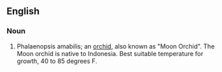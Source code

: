 ==English==

===Noun===
{{en-noun|sg=[[Phalaenopsis]] [[amabilis]]}}

# Phalaenopsis amabilis; an [[orchid]], also known as "Moon Orchid".  The Moon orchid is native to Indonesia.  Best suitable temperature for growth, 40 to 85 degrees F.